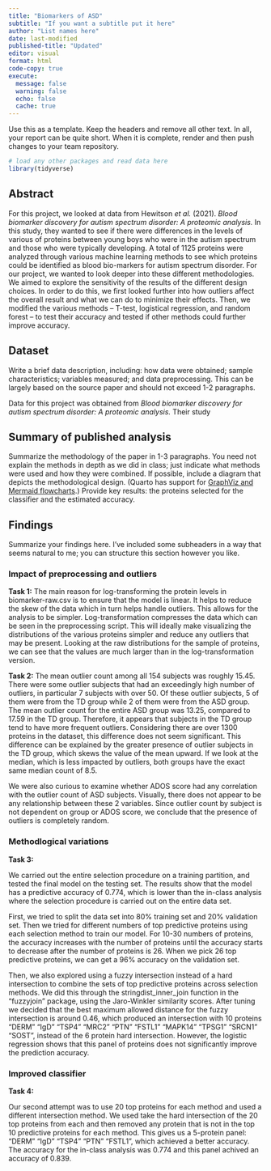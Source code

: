 ```yaml
---
title: "Biomarkers of ASD"
subtitle: "If you want a subtitle put it here"
author: "List names here"
date: last-modified
published-title: "Updated"
editor: visual
format: html
code-copy: true
execute:
  message: false
  warning: false
  echo: false
  cache: true
---
```


Use this as a template. Keep the headers and remove all other text. In all, your report can be quite short. When it is complete, render and then push changes to your team repository.

```r
# load any other packages and read data here
library(tidyverse)
```

## Abstract

For this project, we looked at data from Hewitson *et al.* (2021). *Blood biomarker discovery for autism spectrum disorder: A proteomic analysis.* In this study, they wanted to see if there were differences in the levels of various of proteins between young boys who were in the autism spectrum and those who were typically developing. A total of 1125 proteins were analyzed through various machine learning methods to see which proteins could be identified as blood bio-markers for autism spectrum disorder. For our project, we wanted to look deeper into these different methodologies. We aimed to explore the sensitivity of the results of the different design choices. In order to do this, we first looked further into how outliers affect the overall result and what we can do to minimize their effects. Then, we modified the various methods -- T-test, logistical regression, and random forest -- to test their accuracy and tested if other methods could further improve accuracy.

## Dataset

Write a brief data description, including: how data were obtained; sample characteristics; variables measured; and data preprocessing. This can be largely based on the source paper and should not exceed 1-2 paragraphs.

Data for this project was obtained from *Blood biomarker discovery for autism spectrum disorder: A proteomic analysis.* Their study

## Summary of published analysis

Summarize the methodology of the paper in 1-3 paragraphs. You need not explain the methods in depth as we did in class; just indicate what methods were used and how they were combined. If possible, include a diagram that depicts the methodological design. (Quarto has support for [GraphViz and Mermaid flowcharts](https://quarto.org/docs/authoring/diagrams.html).) Provide key results: the proteins selected for the classifier and the estimated accuracy.

## Findings

Summarize your findings here. I've included some subheaders in a way that seems natural to me; you can structure this section however you like.

### Impact of preprocessing and outliers

**Task 1:** The main reason for log-transforming the protein levels in biomarker-raw.csv is to ensure that the model is linear. It helps to reduce the skew of the data which in turn helps handle outliers. This allows for the analysis to be simpler. Log-transformation compresses the data which can be seen in the preprocessing script. This will ideally make visualizing the distributions of the various proteins simpler and reduce any outliers that may be present. Looking at the raw distributions for the sample of proteins, we can see that the values are much larger than in the log-transformation version.

**Task 2:** The mean outlier count among all 154 subjects was roughly 15.45. There were some outlier subjects that had an exceedingly high number of outliers, in particular 7 subjects with over 50. Of these outlier subjects, 5 of them were from the TD group while 2 of them were from the ASD group. The mean outlier count for the entire ASD group was 13.25, compared to 17.59 in the TD group. Therefore, it appears that subjects in the TD group tend to have more frequent outliers. Considering there are over 1300 proteins in the dataset, this difference does not seem significant. This difference can be explained by the greater presence of outlier subjects in the TD group, which skews the value of the mean upward. If we look at the median, which is less impacted by outliers, both groups have the exact same median count of 8.5.

We were also curious to examine whether ADOS score had any correlation with the outlier count of ASD subjects. Visually, there does not appear to be any relationship between these 2 variables. Since outlier count by subject is not dependent on group or ADOS score, we conclude that the presence of outliers is completely random.

### Methodlogical variations

**Task 3:**

We carried out the entire selection procedure on a training partition, and tested the final model on the testing set. The results show that the model has a predictive accuracy of 0.774, which is lower than the in-class analysis where the selection procedure is carried out on the entire data set.

First, we tried to split the data set into $80\%$ training set and $20\%$ validation set. Then we tried for different numbers of top predictive proteins using each selection method to train our model. For 10-30 numbers of proteins, the accuracy increases with the number of proteins until the accuracy starts to decrease after the number of proteins is 26. When we pick 26 top predictive proteins, we can get a $96\%$ accuracy on the validation set.

Then, we also explored using a fuzzy intersection instead of a hard intersection to combine the sets of top predictive proteins across selection methods. We did this through the stringdist_inner_join function in the "fuzzyjoin" package, using the Jaro-Winkler similarity scores. After tuning we decided that the best maximum allowed distance for the fuzzy intersection is around 0.46, which produced an intersection with 10 proteins "DERM" "IgD" "TSP4" "MRC2" "PTN" "FSTL1" "MAPK14" "TPSG1" "SRCN1" "SOST", instead of the 6 protein hard intersection. However, the logistic regression shows that this panel of proteins does not significantly improve the prediction accuracy.

### Improved classifier

**Task 4:**

Our second attempt was to use 20 top proteins for each method and used a different intersection method. We used take the hard intersection of the 20 top proteins from each and then removed any protein that is not in the top 10 predictive proteins for each method. This gives us a 5-protein panel: "DERM" "IgD" "TSP4" "PTN" "FSTL1", which achieved a better accuracy. The accuracy for the in-class analysis was 0.774 and this panel achived an accuracy of 0.839.
